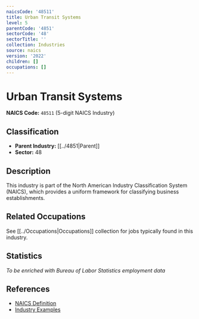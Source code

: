 ```yaml
---
naicsCode: '48511'
title: Urban Transit Systems
level: 5
parentCode: '4851'
sectorCode: '48'
sectorTitle: ''
collection: Industries
source: naics
version: '2022'
children: []
occupations: []
---
```

# Urban Transit Systems

**NAICS Code:** `48511` (5-digit NAICS Industry)

## Classification

- **Parent Industry:** [[../4851|Parent]]
- **Sector:** 48

## Description

This industry is part of the North American Industry Classification System (NAICS), which provides a uniform framework for classifying business establishments.

## Related Occupations

See [[../Occupations|Occupations]] collection for jobs typically found in this industry.

## Statistics

*To be enriched with Bureau of Labor Statistics employment data*

## References

- [NAICS Definition](https://www.census.gov/naics/)
- [Industry Examples](https://www.census.gov/naics/2022NAICS/)

